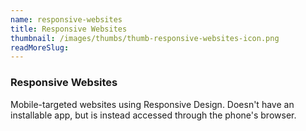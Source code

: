```yaml
---
name: responsive-websites
title: Responsive Websites
thumbnail: /images/thumbs/thumb-responsive-websites-icon.png
readMoreSlug:
---
```


### Responsive Websites

Mobile-targeted websites using Responsive Design. Doesn't have an installable app, but is instead accessed through the phone's browser.
